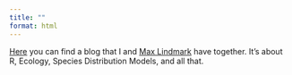 ```yaml
---
title: ""
format: html
---
```


[Here](https://speciesinsite.github.io/) you can find a blog that I and [Max Lindmark](https://maxlindmark.github.io/) have together. It's about R, Ecology, Species Distribution Models, and all that.